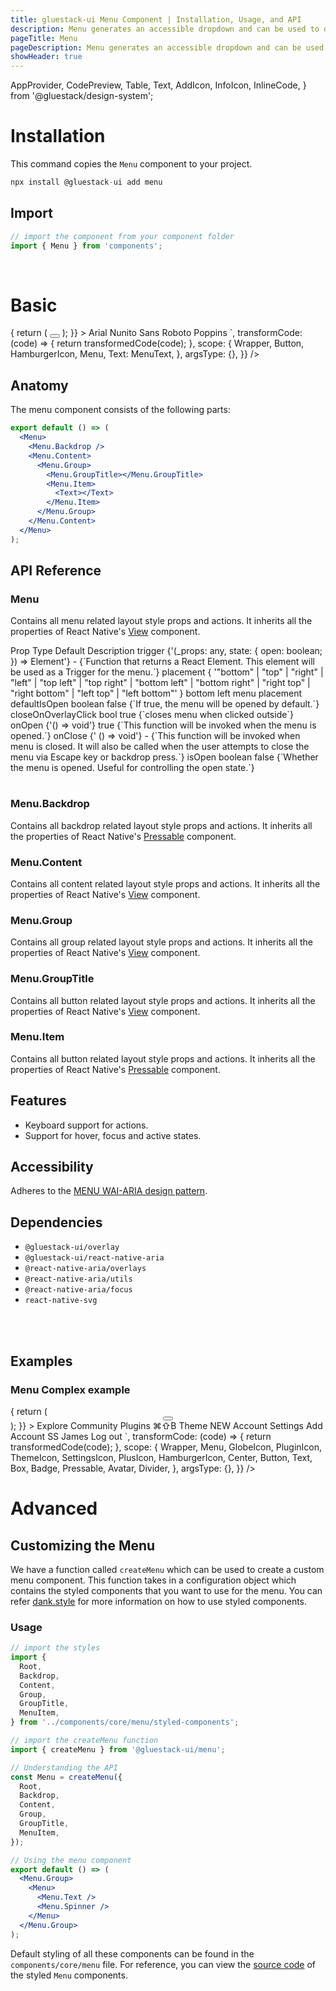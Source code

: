 ```yaml
---
title: gluestack-ui Menu Component | Installation, Usage, and API
description: Menu generates an accessible dropdown and can be used to display a list of actionable items.
pageTitle: Menu
pageDescription: Menu generates an accessible dropdown and can be used to display a list of actionable items.
showHeader: true
---
```



<Meta title="components/Overlay/Menu" />

  AppProvider,
  CodePreview,
  Table,
  Text,
  AddIcon,
  InfoIcon,
  InlineCode,
} from '@gluestack/design-system';


# Installation

This command copies the `Menu` component to your project.

```jsx
npx install @gluestack-ui add menu
```

## Import

```jsx
// import the component from your component folder
import { Menu } from 'components';
```

<br />

# Basic

<AppProvider>
  <CodePreview
    showComponentRenderer={true}
    showArgsController={false}
    metaData={{
      code: `
<Menu
  placement={"top"}
  trigger={(triggerProps) => {
    return (
      <Button {...triggerProps}>
        <Button.Text>
          <HamburgerIcon />
        </Button.Text>
      </Button>
    );
  }}
>
  <Menu.Content>
    <Menu.Item>
      <Text>Arial</Text>
    </Menu.Item>
    <Menu.Item>
      <Text>Nunito Sans</Text>
    </Menu.Item>
    <Menu.Item>
      <Text>Roboto</Text>
    </Menu.Item>
    <Menu.Item>
      <Text>Poppins</Text>
    </Menu.Item>
  </Menu.Content>
  <Menu.Backdrop />
</Menu>
`,
      transformCode: (code) => {
        return transformedCode(code);
      },
      scope: {
        Wrapper,
        Button,
        HamburgerIcon,
        Menu,
        Text: MenuText,
      },
      argsType: {},
    }}
  />
</AppProvider>
<br />

## Anatomy

The menu component consists of the following parts:

```jsx
export default () => (
  <Menu>
    <Menu.Backdrop />
    <Menu.Content>
      <Menu.Group>
        <Menu.GroupTitle></Menu.GroupTitle>
        <Menu.Item>
          <Text></Text>
        </Menu.Item>
      </Menu.Group>
    </Menu.Content>
  </Menu>
);
```

## API Reference

### Menu

Contains all menu related layout style props and actions.
It inherits all the properties of React Native's [View](https://reactnative.dev/docs/view#props) component.

<AppProvider>
  <Table>
    <Table.THead>
      <Table.TR>
        <Table.TH>
          <Table.TText>Prop</Table.TText>
        </Table.TH>
        <Table.TH>
          <Table.TText>Type</Table.TText>
        </Table.TH>
        <Table.TH>
          <Table.TText>Default</Table.TText>
        </Table.TH>
        <Table.TH>
          <Table.TText>Description</Table.TText>
        </Table.TH>
      </Table.TR>
    </Table.THead>
    <Table.TBody>
      <Table.TR>
        <Table.TD>
          <Table.TText>
            <InlineCode>trigger</InlineCode>
          </Table.TText>
        </Table.TD>
        <Table.TD>
          <Table.TText>
            {'(_props: any, state: { open: boolean; }) => Element'}
          </Table.TText>
        </Table.TD>
        <Table.TD>
          <Table.TText>-</Table.TText>
        </Table.TD>
        <Table.TD>
          <Table.TText>{`Function that returns a React Element. This element will be used as a Trigger for the menu.`}</Table.TText>
        </Table.TD>
      </Table.TR>
      <Table.TR>
        <Table.TD>
          <Table.TText>
            <InlineCode>placement</InlineCode>
          </Table.TText>
        </Table.TD>
        <Table.TD>
          <Table.TText>
            {
              '"bottom" | "top" | "right" | "left" | "top left" | "top right" | "bottom left" | "bottom right" | "right top" | "right bottom" | "left top" | "left bottom"'
            }
          </Table.TText>
        </Table.TD>
        <Table.TD>
          <Table.TText>bottom left</Table.TText>
        </Table.TD>
        <Table.TD>
          <Table.TText>menu placement</Table.TText>
        </Table.TD>
      </Table.TR>
      <Table.TR>
        <Table.TD>
          <Table.TText>
            <InlineCode>defaultIsOpen</InlineCode>
          </Table.TText>
        </Table.TD>
        <Table.TD>
          <Table.TText>boolean</Table.TText>
        </Table.TD>
        <Table.TD>
          <Table.TText>false</Table.TText>
        </Table.TD>
        <Table.TD>
          <Table.TText>{`If true, the menu will be opened by default.`}</Table.TText>
        </Table.TD>
      </Table.TR>
      <Table.TR>
        <Table.TD>
          <Table.TText>
            <InlineCode>closeOnOverlayClick</InlineCode>
          </Table.TText>
        </Table.TD>
        <Table.TD>
          <Table.TText>bool</Table.TText>
        </Table.TD>
        <Table.TD>
          <Table.TText>true</Table.TText>
        </Table.TD>
        <Table.TD>
          <Table.TText>{`closes menu when clicked outside`}</Table.TText>
        </Table.TD>
      </Table.TR>
      <Table.TR>
        <Table.TD>
          <Table.TText>
            <InlineCode>onOpen</InlineCode>
          </Table.TText>
        </Table.TD>
        <Table.TD>
          <Table.TText>{'() => void'}</Table.TText>
        </Table.TD>
        <Table.TD>
          <Table.TText>true</Table.TText>
        </Table.TD>
        <Table.TD>
          <Table.TText>{`This function will be invoked when the menu is opened.`}</Table.TText>
        </Table.TD>
      </Table.TR>
      <Table.TR>
        <Table.TD>
          <Table.TText>
            <InlineCode>onClose</InlineCode>
          </Table.TText>
        </Table.TD>
        <Table.TD>
          <Table.TText>{' () => void'}</Table.TText>
        </Table.TD>
        <Table.TD>
          <Table.TText>-</Table.TText>
        </Table.TD>
        <Table.TD>
          <Table.TText>{`This function will be invoked when menu is closed. It will also be called when the user attempts to close the menu via Escape key or backdrop press.`}</Table.TText>
        </Table.TD>
      </Table.TR>
      <Table.TR>
        <Table.TD>
          <Table.TText>
            <InlineCode>isOpen</InlineCode>
          </Table.TText>
        </Table.TD>
        <Table.TD>
          <Table.TText>boolean</Table.TText>
        </Table.TD>
        <Table.TD>
          <Table.TText>false</Table.TText>
        </Table.TD>
        <Table.TD>
          <Table.TText>{`Whether the menu is opened. Useful for controlling the open state.`}</Table.TText>
        </Table.TD>
      </Table.TR>
    </Table.TBody>
  </Table>
</AppProvider>

### Menu.Backdrop

Contains all backdrop related layout style props and actions.
It inherits all the properties of React Native's [Pressable](https://reactnative.dev/docs/pressable#props) component.

### Menu.Content

Contains all content related layout style props and actions.
It inherits all the properties of React Native's [View](https://reactnative.dev/docs/view#props) component.

### Menu.Group

Contains all group related layout style props and actions.
It inherits all the properties of React Native's [View](https://reactnative.dev/docs/view#props) component.

### Menu.GroupTitle

Contains all button related layout style props and actions.
It inherits all the properties of React Native's [View](https://reactnative.dev/docs/view#props) component.

### Menu.Item

Contains all button related layout style props and actions.
It inherits all the properties of React Native's [Pressable](https://reactnative.dev/docs/pressable#props) component.

## Features

- Keyboard support for actions.
- Support for hover, focus and active states.

## Accessibility

Adheres to the [MENU WAI-ARIA design pattern]('https://www.w3.org/WAI/ARIA/apg/#menu').

## Dependencies

- `@gluestack-ui/overlay`
- `@gluestack-ui/react-native-aria`
- `@react-native-aria/overlays`
- `@react-native-aria/utils`
- `@react-native-aria/focus`
- `react-native-svg`

<br />
<br />

## Examples

### Menu Complex example

<AppProvider>
  <CodePreview
    showComponentRenderer={true}
    showArgsController={false}
    metaData={{
      code: `
      <Menu
        placement={"top"}
        trigger={(triggerProps) => {
          return (
            <Center>
              <Button {...triggerProps}>
                <HamburgerIcon color={'$textLight50'} />
              </Button>
            </Center>
          );
        }}
      >
        <Menu.Backdrop />
        <Menu.Content>
          <Menu.Group>
            <Menu.GroupTitle py={'$3'}>Explore</Menu.GroupTitle>
            <Menu.Item>
              <GlobeIcon
                // color="$red900"
                sx={{
                  _dark: {
                    color: '$backgroundDark400',
                  },
                  color: '$red900',
                }}
              />
              <Text sx={{ px: '$3', color: '$red700' }}>Community</Text>
            </Menu.Item>
            <Menu.Item justifyContent="space-between">
              <Box flexDirection="row" alignItems="center">
                <PluginIcon
                  color="$backgroundLight500"
                  sx={{
                    _dark: {
                      color: '$backgroundDark400',
                    },
                  }}
                />
                <Text sx={{ px: '$3' }}>Plugins</Text>
              </Box>
              <Text>⌘⇧B︎</Text>
            </Menu.Item>
            <Menu.Item justifyContent="space-between">
              <Box flexDirection="row" alignItems="center">
                <ThemeIcon
                  color="$backgroundLight500"
                  sx={{
                    _dark: {
                      color: '$backgroundDark400',
                    },
                  }}
                />
                <Text sx={{ px: '$3' }}>Theme</Text>
              </Box>
              <Badge size="sm" variant="solid" action="success">
                <Badge.Text>NEW</Badge.Text>
              </Badge>
            </Menu.Item>
          </Menu.Group>
          <Divider
            color={'$borderLight400'}
            sx={{
              mt: '$3',
              _dark: {
                color: '$borderDark800',
              },
            }}
          />
          <Menu.Group>
            <Menu.GroupTitle py={'$3'}>Account</Menu.GroupTitle>
            <Menu.Item>
              <SettingsIcon
                color="$backgroundLight500"
                sx={{
                  _dark: {
                    color: '$backgroundDark400',
                  },
                }}
              />
              <Text sx={{ px: '$3' }}>Settings</Text>
            </Menu.Item>
            <Menu.Item>
              <PlusIcon
                color="$backgroundLight500"
                sx={{
                  _dark: {
                    color: '$backgroundDark400',
                  },
                }}
              />
              <Text sx={{ px: '$3' }}>Add Account</Text>
            </Menu.Item>
          </Menu.Group>
          <Divider
            color={'$borderLight400'}
            sx={{
              mt: '$3',
              _dark: {
                color: '$borderDark800',
              },
            }}
          />
          <Menu.Group>
            <Menu.Item justifyContent="space-between">
              <Box flexDirection="row" alignItems="center">
                <Avatar size={'xs'}>
                  <Text fontSize={10} lineHeight={15} color="$textLight50">
                    SS
                  </Text>
                </Avatar>
                <Text sx={{ px: '$2' }}>James</Text>
              </Box>
              <Pressable
                py={'$1'}
                px={'$2'}
                bg={'$primary600'}
                borderRadius={'$sm'}
              >
                <Text
                  fontSize={'$xs'}
                  lineHeight={18}
                  color="$textLight50"
                  fontWeight="$medium"
                >
                  Log out
                </Text>
              </Pressable>
            </Menu.Item>
          </Menu.Group>
        </Menu.Content>
      </Menu>
`,
      transformCode: (code) => {
        return transformedCode(code);
      },
      scope: {
        Wrapper,
        Menu,
        GlobeIcon,
        PluginIcon,
        ThemeIcon,
        SettingsIcon,
        PlusIcon,
        HamburgerIcon,
        Center,
        Button,
        Text,
        Box,
        Badge,
        Pressable,
        Avatar,
        Divider,
      },
      argsType: {},
    }}
  />
</AppProvider>

<br />

# Advanced

## Customizing the Menu

We have a function called `createMenu` which can be used to create a custom menu component. This function takes in a configuration object which contains the styled components that you want to use for the menu. You can refer [dank.style](https://dank.style/) for more information on how to use styled components.

### Usage

```jsx
// import the styles
import {
  Root,
  Backdrop,
  Content,
  Group,
  GroupTitle,
  MenuItem,
} from '../components/core/menu/styled-components';

// import the createMenu function
import { createMenu } from '@gluestack-ui/menu';

// Understanding the API
const Menu = createMenu({
  Root,
  Backdrop,
  Content,
  Group,
  GroupTitle,
  MenuItem,
});

// Using the menu component
export default () => (
  <Menu.Group>
    <Menu>
      <Menu.Text />
      <Menu.Spinner />
    </Menu>
  </Menu.Group>
);
```

Default styling of all these components can be found in the `components/core/menu` file. For reference, you can view the [source code](https://github.com/gluestack/gluestack-ui/blob/development/example/storybook/src/components/Menu/index.tsx) of the styled `Menu` components.

